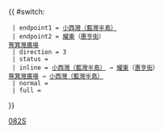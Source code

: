 {{ #switch: {{{format|}}}
  | endpoint1 = [[小西灣（藍灣半島）公共運輸交匯處|小西灣（藍灣半島）]]
  | endpoint2 = [[耀東邨|耀東]]（[[惠亨街]]）<br/>[[筲箕灣廣場]]
  | direction = 3
  | status = {{HK Bus Status|M}}
  | inline = [[小西灣（藍灣半島）公共運輸交匯處|小西灣（藍灣半島）]] → [[耀東邨|耀東]]（[[惠亨街]]）<br/>[[筲箕灣廣場]] → [[小西灣（藍灣半島）公共運輸交匯處|小西灣（藍灣半島）]]
  | normal =
  | full =
}}<noinclude>[[Category:新巴路線模板|082S]]</noinclude>